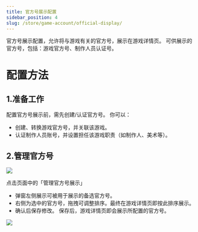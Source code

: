 ```yaml
---
title: 官方号展示配置
sidebar_position: 4
slug: /store/game-account/official-display/
---
```


<head>
  <meta name="robots" content="noindex" />
</head>

官方号展示配置，允许将与游戏有关的官方号，展示在游戏详情页。
可供展示的官方号，包括：游戏官方号、制作人员认证号。


# 配置方法
## 1.准备工作
配置官方号展示前，需先创建/认证官方号。
你可以：
- 创建、转换游戏官方号，并关联该游戏。
- 认证制作人员账号，并设置担任该游戏职责（如制作人、美术等）。

## 2.管理官方号

![](https://img.tapimg.net/market/images/72c06e4814d0507994b09fccebbc5f2a.png)

点击页面中的「管理官方号展示」
- 弹窗左侧展示可被用于展示的备选官方号。
- 右侧为选中的官方号，拖拽可调整排序。最终在游戏详情页即按此排序展示。
- 确认后保存修改。
保存后，游戏详情页即会展示所配置的官方号。

![](https://img.tapimg.net/market/images/48e6cf2f19dd25167e4e0f9fd9ec5807.png)